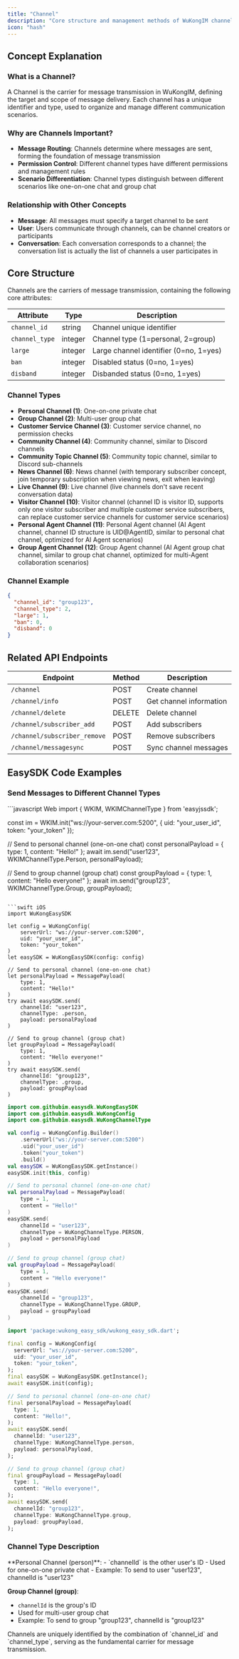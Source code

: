 ```yaml
---
title: "Channel"
description: "Core structure and management methods of WuKongIM channels"
icon: "hash"
---
```


## Concept Explanation

### What is a Channel?

A Channel is the carrier for message transmission in WuKongIM, defining the target and scope of message delivery. Each channel has a unique identifier and type, used to organize and manage different communication scenarios.

### Why are Channels Important?

- **Message Routing**: Channels determine where messages are sent, forming the foundation of message transmission
- **Permission Control**: Different channel types have different permissions and management rules
- **Scenario Differentiation**: Channel types distinguish between different scenarios like one-on-one chat and group chat

### Relationship with Other Concepts

- **Message**: All messages must specify a target channel to be sent
- **User**: Users communicate through channels, can be channel creators or participants
- **Conversation**: Each conversation corresponds to a channel; the conversation list is actually the list of channels a user participates in

## Core Structure

Channels are the carriers of message transmission, containing the following core attributes:

| Attribute | Type | Description |
|-----------|------|-------------|
| `channel_id` | string | Channel unique identifier |
| `channel_type` | integer | Channel type (1=personal, 2=group) |
| `large` | integer | Large channel identifier (0=no, 1=yes) |
| `ban` | integer | Disabled status (0=no, 1=yes) |
| `disband` | integer | Disbanded status (0=no, 1=yes) |

### Channel Types

- **Personal Channel (1)**: One-on-one private chat
- **Group Channel (2)**: Multi-user group chat
- **Customer Service Channel (3)**: Customer service channel, no permission checks
- **Community Channel (4)**: Community channel, similar to Discord channels
- **Community Topic Channel (5)**: Community topic channel, similar to Discord sub-channels
- **News Channel (6)**: News channel (with temporary subscriber concept, join temporary subscription when viewing news, exit when leaving)
- **Live Channel (9)**: Live channel (live channels don't save recent conversation data)
- **Visitor Channel (10)**: Visitor channel (channel ID is visitor ID, supports only one visitor subscriber and multiple customer service subscribers, can replace customer service channels for customer service scenarios)
- **Personal Agent Channel (11)**: Personal Agent channel (AI Agent channel, channel ID structure is UID@AgentID, similar to personal chat channel, optimized for AI Agent scenarios)
- **Group Agent Channel (12)**: Group Agent channel (AI Agent group chat channel, similar to group chat channel, optimized for multi-Agent collaboration scenarios)

### Channel Example

```json
{
  "channel_id": "group123",
  "channel_type": 2,
  "large": 1,
  "ban": 0,
  "disband": 0
}
```

## Related API Endpoints

| Endpoint | Method | Description |
|----------|--------|-------------|
| `/channel` | POST | Create channel |
| `/channel/info` | POST | Get channel information |
| `/channel/delete` | DELETE | Delete channel |
| `/channel/subscriber_add` | POST | Add subscribers |
| `/channel/subscriber_remove` | POST | Remove subscribers |
| `/channel/messagesync` | POST | Sync channel messages |

## EasySDK Code Examples

### Send Messages to Different Channel Types

<CodeGroup>
```javascript Web
import { WKIM, WKIMChannelType } from 'easyjssdk';

const im = WKIM.init("ws://your-server.com:5200", {
  uid: "your_user_id",
  token: "your_token"
});

// Send to personal channel (one-on-one chat)
const personalPayload = {
  type: 1,
  content: "Hello!"
};
await im.send("user123", WKIMChannelType.Person, personalPayload);

// Send to group channel (group chat)
const groupPayload = {
  type: 1,
  content: "Hello everyone!"
};
await im.send("group123", WKIMChannelType.Group, groupPayload);
```

```swift iOS
import WuKongEasySDK

let config = WuKongConfig(
    serverUrl: "ws://your-server.com:5200",
    uid: "your_user_id",
    token: "your_token"
)
let easySDK = WuKongEasySDK(config: config)

// Send to personal channel (one-on-one chat)
let personalPayload = MessagePayload(
    type: 1,
    content: "Hello!"
)
try await easySDK.send(
    channelId: "user123",
    channelType: .person,
    payload: personalPayload
)

// Send to group channel (group chat)
let groupPayload = MessagePayload(
    type: 1,
    content: "Hello everyone!"
)
try await easySDK.send(
    channelId: "group123",
    channelType: .group,
    payload: groupPayload
)
```

```kotlin Android
import com.githubim.easysdk.WuKongEasySDK
import com.githubim.easysdk.WuKongConfig
import com.githubim.easysdk.WuKongChannelType

val config = WuKongConfig.Builder()
    .serverUrl("ws://your-server.com:5200")
    .uid("your_user_id")
    .token("your_token")
    .build()
val easySDK = WuKongEasySDK.getInstance()
easySDK.init(this, config)

// Send to personal channel (one-on-one chat)
val personalPayload = MessagePayload(
    type = 1,
    content = "Hello!"
)
easySDK.send(
    channelId = "user123",
    channelType = WuKongChannelType.PERSON,
    payload = personalPayload
)

// Send to group channel (group chat)
val groupPayload = MessagePayload(
    type = 1,
    content = "Hello everyone!"
)
easySDK.send(
    channelId = "group123",
    channelType = WuKongChannelType.GROUP,
    payload = groupPayload
)
```

```dart Flutter
import 'package:wukong_easy_sdk/wukong_easy_sdk.dart';

final config = WuKongConfig(
  serverUrl: "ws://your-server.com:5200",
  uid: "your_user_id",
  token: "your_token",
);
final easySDK = WuKongEasySDK.getInstance();
await easySDK.init(config);

// Send to personal channel (one-on-one chat)
final personalPayload = MessagePayload(
  type: 1,
  content: "Hello!",
);
await easySDK.send(
  channelId: "user123",
  channelType: WuKongChannelType.person,
  payload: personalPayload,
);

// Send to group channel (group chat)
final groupPayload = MessagePayload(
  type: 1,
  content: "Hello everyone!",
);
await easySDK.send(
  channelId: "group123",
  channelType: WuKongChannelType.group,
  payload: groupPayload,
);
```
</CodeGroup>

### Channel Type Description

<Note>
**Personal Channel (person)**:
- `channelId` is the other user's ID
- Used for one-on-one private chat
- Example: To send to user "user123", channelId is "user123"

**Group Channel (group)**:
- `channelId` is the group's ID
- Used for multi-user group chat
- Example: To send to group "group123", channelId is "group123"
</Note>

<Note>
  Channels are uniquely identified by the combination of `channel_id` and `channel_type`, serving as the fundamental carrier for message transmission.
</Note>
